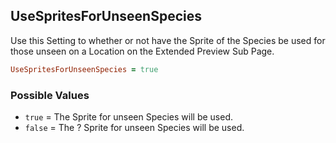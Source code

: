 ## UseSpritesForUnseenSpecies

Use this Setting to whether or not have the Sprite of the Species be used for those unseen on a Location on the Extended Preview Sub Page.

```ruby
UseSpritesForUnseenSpecies = true
```

### Possible Values

- `true` = The Sprite for unseen Species will be used. 
- `false` = The ? Sprite for unseen Species will be used.